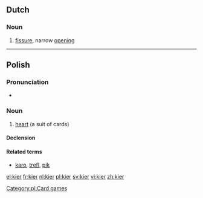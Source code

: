 ==Dutch==

===Noun===
{{infl|nl|noun}}

# [[fissure]], narrow [[opening]]

----

==Polish==

===Pronunciation===
* {{IPA|/kʲɛr/|lang=pl}}

===Noun===
{{infl|pl|noun|g=m}}

# [[heart]] (a suit of cards)

====Declension====
{{pl-decl-noun
|kier|kiery
|kiera|kierów/kier
|kierowi|kierom
|kier (kiera)|kiery
|kierem|kierami
|kierze|kierach
|kierze|kiery
}}

====Related terms====
* [[karo#Polish|karo]], [[trefl]], [[pik#Polish|pik]]

[[Category:pl:Card games]]

[[el:kier]]
[[fr:kier]]
[[nl:kier]]
[[pl:kier]]
[[sv:kier]]
[[vi:kier]]
[[zh:kier]]